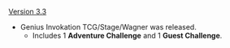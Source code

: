 {{Change History/Header}}
[[Version 3.3]]
* Genius Invokation TCG/Stage/Wagner was released.
** Includes 1 '''Adventure Challenge''' and 1 '''Guest Challenge'''.